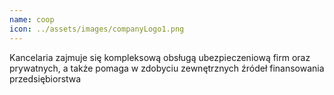 ```yaml
---
name: coop
icon: ../assets/images/companyLogo1.png
---
```

Kancelaria zajmuje się kompleksową obsługą ubezpieczeniową firm oraz prywatnych, a także pomaga w zdobyciu zewnętrznych źródeł finansowania przedsiębiorstwa